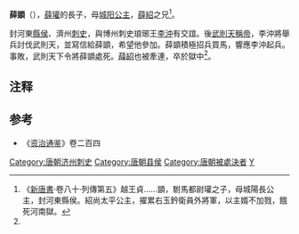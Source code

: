 '''薛顗'''（{{bd|？||688年|CatIdx=X}}），[[薛瓘|薛瓘]]的長子，母[[城阳公主_(唐朝)|城阳公主]]，[[薛紹|薛紹]]之兄<ref name="a1">《[[新唐書|新唐書]]·卷八十·列傳第五》越王貞……顗，駙馬都尉瓘之子，母城陽長公主，封河東縣侯。紹尚太平公主，擢累右玉鈐衛員外將軍，以主婿不加戮，餓死河南獄。</ref>。

封河東[[縣侯|縣侯]]、濟州[[刺史|刺史]]，與博州刺史琅琊王[[李冲_(唐朝)|李沖]]有交誼。後[[武則天|武則天]][[稱帝|稱帝]]，李沖將舉兵討伐武則天，並寫信給薛顗，希望他參加。薛顗積極招兵買馬，響應李沖起兵。事敗，武則天下令將薛顗處死。[[薛紹|薛紹]]也被牽連，卒於獄中<ref name=a1/>。

== 注释 ==
{{Reflist}}

==参考==
*《[[资治通鉴|资治通鉴]]》卷二百四

{{唐朝官员小作品}}
{{DEFAULTSORT:X}}
[[Category:唐朝济州刺史|Category:唐朝济州刺史]]
[[Category:唐朝县侯|Category:唐朝县侯]]
[[Category:唐朝被處決者|Category:唐朝被處決者]]
[[Category:河东薛氏|Y]]